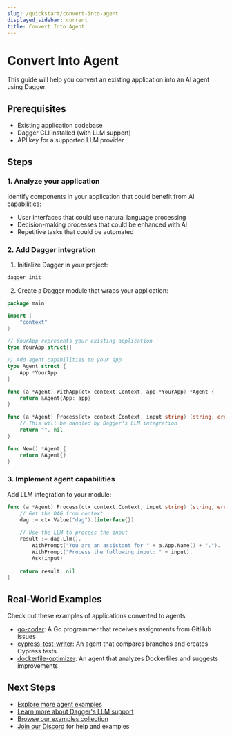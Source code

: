 ```yaml
---
slug: /quickstart/convert-into-agent
displayed_sidebar: current
title: Convert Into Agent
---
```


# Convert Into Agent

This guide will help you convert an existing application into an AI agent using Dagger.

## Prerequisites

- Existing application codebase
- Dagger CLI installed (with LLM support)
- API key for a supported LLM provider

## Steps

### 1. Analyze your application

Identify components in your application that could benefit from AI capabilities:
- User interfaces that could use natural language processing
- Decision-making processes that could be enhanced with AI
- Repetitive tasks that could be automated

### 2. Add Dagger integration

1. Initialize Dagger in your project:

```bash
dagger init
```

2. Create a Dagger module that wraps your application:

```go
package main

import (
	"context"
)

// YourApp represents your existing application
type YourApp struct{}

// Add agent capabilities to your app
type Agent struct {
	App *YourApp
}

func (a *Agent) WithApp(ctx context.Context, app *YourApp) *Agent {
	return &Agent{App: app}
}

func (a *Agent) Process(ctx context.Context, input string) (string, error) {
	// This will be handled by Dagger's LLM integration
	return "", nil
}

func New() *Agent {
	return &Agent{}
}
```

### 3. Implement agent capabilities

Add LLM integration to your module:

```go
func (a *Agent) Process(ctx context.Context, input string) (string, error) {
	// Get the DAG from context
	dag := ctx.Value("dag").(interface{})
	
	// Use the LLM to process the input
	result := dag.Llm().
		WithPrompt("You are an assistant for " + a.App.Name() + ".").
		WithPrompt("Process the following input: " + input).
		Ask(input)
	
	return result, nil
}
```

## Real-World Examples

Check out these examples of applications converted to agents:

- [go-coder](https://github.com/kpenfound/agents/tree/main/go-coder): A Go programmer that receives assignments from GitHub issues
- [cypress-test-writer](https://github.com/jpadams/cypress-test-writer): An agent that compares branches and creates Cypress tests
- [dockerfile-optimizer](https://github.com/samalba/agents/tree/main/dockerfile-optimizer): An agent that analyzes Dockerfiles and suggests improvements

## Next Steps

- [Explore more agent examples](https://github.com/dagger/agents)
- [Learn more about Dagger's LLM support](/features/llm)
- [Browse our examples collection](/examples#ai-agent-examples)
- [Join our Discord](https://discord.gg/dagger-io) for help and examples
